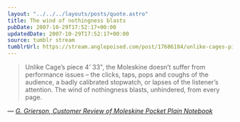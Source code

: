 ```yaml
---
layout: "../../../layouts/posts/quote.astro"
title: The wind of nothingness blasts
pubDate: 2007-10-29T17:52:17+00:00
updatedDate: 2007-10-29T17:52:17+00:00
source: tumblr stream
tumblrUrl: https://stream.anglepoised.com/post/17686184/unlike-cages-piece-4-33-the-moleskine-doesnt
---
```


> Unlike Cage&rsquo;s piece 4&rsquo; 33", the Moleskine doesn&rsquo;t suffer from performance issues &#8211; the clicks, taps, pops and coughs of the audience, a badly calibrated stopwatch, or lapses of the listener&rsquo;s attention. The wind of nothingness blasts, unhindered, from every page.

— <cite>[G. Grierson, _Customer Review of Moleskine Pocket Plain Notebook_](https://www.amazon.co.uk/gp/customer-reviews/R3675I3HTE4XYD/ref=cm_cr_getr_d_rvw_ttl?ie=UTF8&ASIN=8883701038)</cite>
